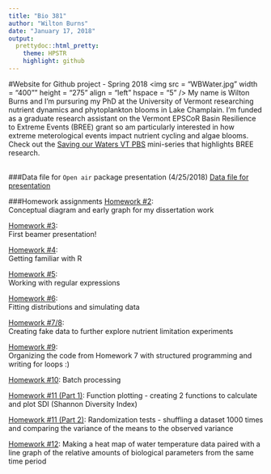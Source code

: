 ```yaml
---
title: "Bio 381"
author: "Wilton Burns"
date: "January 17, 2018"
output: 
  prettydoc::html_pretty:
    theme: HPSTR
    highlight: github
---
```


#Website for Github project - Spring 2018
<img src = "WBWater.jpg" width = "400"" height = "275" align = "left" hspace = "5" />     My name is Wilton Burns and I'm pursuring my PhD at the University of Vermont researching nutrient dynamics and phytoplankton blooms in Lake Champlain. I'm funded as a graduate research assistant on the Vermont EPSCoR Basin Resilience to Extreme Events (BREE) grant so am particularly interested in how extreme meterological events impact nutrient cycling and algae blooms. 
Check out the [Saving our Waters VT PBS](https://www.vermontpbs.org/water/) mini-series that highlights BREE research.   
<br/>

###Data file for  `Open air` package presentation (4/25/2018)
[Data file for presentation](HF_MB_forOpenAirApril2018.csv)
<br/>

###Homework assignments 
[Homework #2](Homework02.html):    
Conceptual diagram and early graph for my dissertation work
<br/>

[Homework #3](test.pdf):    
First beamer presentation!
<br/>

[Homework #4](Homework04.html):    
Getting familiar with R
<br/> 

[Homework #5](Homework5Typ.html):   
Working with regular expressions
<br/>

[Homework #6](Homework06.html):    
Fitting distributions and simulating data
<br/>

[Homework #7/8](Homework07.html):     
Creating fake data to further explore nutrient limitation experiments
<br/>

[Homework #9](Homework09.html):     
Organizing the code from Homework 7 with structured programming and writing for loops :) 
<br/>

[Homework #10](Homework10.html):
Batch processing 
<br/>

[Homework #11 (Part 1)](Homework11_1.html):
Function plotting - creating 2 functions to calculate and plot SDI (Shannon Diversity Index)
<br/>

[Homework #11 (Part 2)](Homework11_2.html):
Randomization tests - shuffling a dataset 1000 times and comparing the variance of the means to the observed variance
<br/>

[Homework #12](Homework12.html):
Making a heat map of water temperature data paired with a line graph of the relative amounts of biological parameters from the same time period
<br/>

